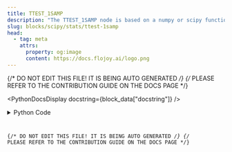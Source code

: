 ```yaml
---
title: TTEST_1SAMP
description: "The TTEST_1SAMP node is based on a numpy or scipy function."
slug: blocks/scipy/stats/ttest-1samp
head:
  - tag: meta
    attrs:
      property: og:image
      content: https://docs.flojoy.ai/logo.png
---
```


{/* DO NOT EDIT THIS FILE! IT IS BEING AUTO GENERATED */}
{/* PLEASE REFER TO THE CONTRIBUTION GUIDE ON THE DOCS PAGE */}


<PythonDocsDisplay docstring={block_data["docstring"]} />
<details>
<summary>Python Code</summary>



<Code code={pythonCode} lang="py" wrap theme="dracula" />

[Find this Flojoy Block on GitHub](https://github.com/flojoy-ai/blocks/blob/main/blocks/SCIPY/STATS/TTEST_1SAMP/TTEST_1SAMP.py)

</details>

{/* DO NOT EDIT THIS FILE! IT IS BEING AUTO GENERATED */}
{/* PLEASE REFER TO THE CONTRIBUTION GUIDE ON THE DOCS PAGE */}
